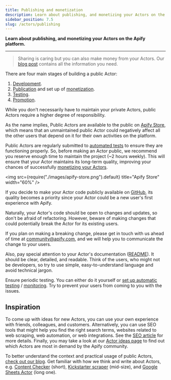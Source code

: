 ```yaml
---
title: Publishing and monetization
description: Learn about publishing, and monetizing your Actors on the Apify platform.
sidebar_position: 7.5
slug: /actors/publishing
---
```


**Learn about publishing, and monetizing your Actors on the Apify platform.**

---

> Sharing is caring but you can also make money from your Actors. Our [blog post](https://blog.apify.com/make-regular-passive-income-developing-web-automation-actors-b0392278d085/) contains all the information you need.

There are four main stages of building a public Actor:

1. [Development](../development/index.md).
2. [Publication](./publishing/publish) and set up of [monetization](./publishing/monetize).
3. [Testing](../development/deployment/automated_tests.md).
4. [Promotion](../../academy/get-most-of-actors/seo-and-promotion).

While you don't necessarily have to maintain your private Actors, public Actors require a higher degree of responsibility.

As the name implies, Public Actors are available to the public on [Apify Store](https://apify.com/store), which means that an unmaintained public Actor could negatively affect all the other users that depend on it for their own activities on the platform.

Public Actors are regularly submitted to [automated tests](./testing.mdx) to ensure they are functioning properly. So, before making an Actor public, we recommend you reserve enough time to maintain the project (~2 hours weekly). This will ensure that your Actor maintains its long-term quality, improving your chances of successfully [monetizing your Actors](./monetize.mdx).

 <img src={require("./images/apify-store.png").default} title="Apify Store" width="60%" />

If you decide to make your Actor code publicly available on [GitHub](https://github.com), its quality becomes a priority since your Actor could be a new user's first experience with Apify.

Naturally, your Actor's code should be open to changes and updates, so don't be afraid of refactoring. However, beware of making changes that could potentially break the Actor for its existing users.

If you plan on making a breaking change, please get in touch with us ahead of time at community@apify.com, and we will help you to communicate the change to your users.

Also, pay special attention to your Actor's documentation ([README](../../academy/get-most-of-actors/actor-readme)). It should be clear, detailed, and readable. Think of the users, who might not be developers, so try to use simple, easy-to-understand language and avoid technical jargon.

Ensure periodic testing. You can either do it yourself or [set up automatic testing](../development/deployment/automated_tests.md) / [monitoring](https://apify.com/apify/monitoring). Try to prevent your users from coming to you with the issues.

## Inspiration

To come up with ideas for new Actors, you can use your own experience with friends, colleagues, and customers. Alternatively, you can use SEO tools that might help you find the right search terms, websites related to web scraping, web automation, or web integrations. See the [SEO article](../../academy/get-most-of-actors/seo-and-promotion) for more details. Finally, you may take a look at our [Actor ideas page](https://apify.com/ideas) to find out which Actors are most in demand by the Apify community.

To better understand the context and practical usage of public Actors, [check out our blog](https://blog.apify.com/). Get familiar with how we think and write about Actors, e.g. [Content Checker](https://blog.apify.com/how-to-set-up-a-content-change-watchdog-for-any-website-in-5-minutes-460843b12271) (short), [Kickstarter scraper](https://blog.apify.com/kickstarter-search-actor-create-your-own-kickstarter-api-7672acdb8d77) (mid-size), and [Google Sheets Actor](https://blog.apify.com/import-data-easily-to-and-from-google-sheets-with-a-new-apify-actor-43536b719029) (long one).
